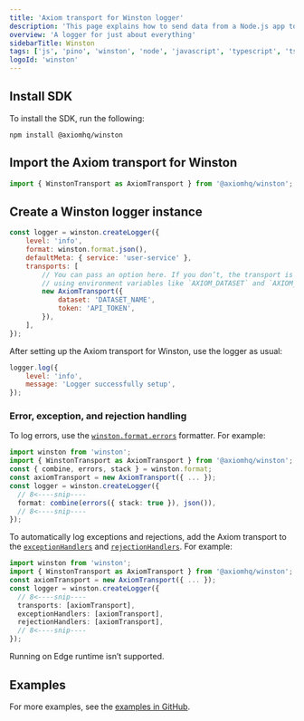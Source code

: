 ```yaml
---
title: 'Axiom transport for Winston logger'
description: 'This page explains how to send data from a Node.js app to Axiom through Winston.'
overview: 'A logger for just about everything'
sidebarTitle: Winston
tags: ['js', 'pino', 'winston', 'node', 'javascript', 'typescript', 'ts']
logoId: 'winston'
---
```



<Prerequisites />

## Install SDK

To install the SDK, run the following:

```shell
npm install @axiomhq/winston
```

## Import the Axiom transport for Winston

```js
import { WinstonTransport as AxiomTransport } from '@axiomhq/winston';
```

## Create a Winston logger instance

```js
const logger = winston.createLogger({
    level: 'info',
    format: winston.format.json(),
    defaultMeta: { service: 'user-service' },
    transports: [
        // You can pass an option here. If you don’t, the transport is configured automatically
        // using environment variables like `AXIOM_DATASET` and `AXIOM_TOKEN`
        new AxiomTransport({
            dataset: 'DATASET_NAME',
            token: 'API_TOKEN',
        }),
    ],
});
```

<Replacement />

After setting up the Axiom transport for Winston, use the logger as usual:

```js
logger.log({
    level: 'info',
    message: 'Logger successfully setup',
});
```

### Error, exception, and rejection handling

To log errors, use the [`winston.format.errors`](https://github.com/winstonjs/logform#errors) formatter. For example:

```ts
import winston from 'winston';
import { WinstonTransport as AxiomTransport } from '@axiomhq/winston';
const { combine, errors, stack } = winston.format;
const axiomTransport = new AxiomTransport({ ... });
const logger = winston.createLogger({
  // 8<----snip----
  format: combine(errors({ stack: true }), json()),
  // 8<----snip----
});
```

To automatically log exceptions and rejections, add the Axiom transport to the [`exceptionHandlers`](https://github.com/winstonjs/winston#exceptions) and [`rejectionHandlers`](https://github.com/winstonjs/winston#rejections). For example:

```ts
import winston from 'winston';
import { WinstonTransport as AxiomTransport } from '@axiomhq/winston';
const axiomTransport = new AxiomTransport({ ... });
const logger = winston.createLogger({
  // 8<----snip----
  transports: [axiomTransport],
  exceptionHandlers: [axiomTransport],
  rejectionHandlers: [axiomTransport],
  // 8<----snip----
});
```

<Warning>
Running on Edge runtime isn’t supported.
</Warning>

## Examples

For more examples, see the [examples in GitHub](https://github.com/axiomhq/axiom-js/tree/main/examples/winston).
